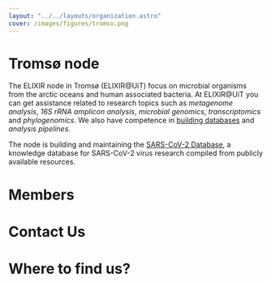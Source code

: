 ```yaml
---
layout: "../../layouts/organization.astro"
cover: /images/figures/tromso.png
---
```



# Tromsø node

The ELIXIR node in Tromsø (ELIXIR@UiT) focus on microbial organisms from the arctic oceans and human associated bacteria. At ELIXIR@UiT you can get assistance related to research topics such as _metagenome analysis_, _16S rRNA amplicon analysis_, _microbial genomics_, _transcriptomics_ and _phylogenomics_. We also have competence in [building databases](https://sfb.mmp2.sigma2.no/) and _analysis pipelines_.

The node is building and maintaining the [SARS-CoV-2 Database](/services/sars-cov2-db), a knowledge database for SARS-CoV-2 virus research compiled from publicly available resources.

# Members

<People org="uit" layout="two-col" hideOrg/>

# Contact Us

# Where to find us?

<MapComponent
    lat={69.681222}
    lng={18.987015}
    address="Forskningsparken 3, 9037 Tromsø"
/>
